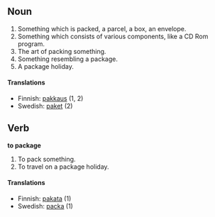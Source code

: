 ==Noun==

#Something which is packed, a parcel, a box, an envelope.
#Something which consists of various components, like a CD Rom program.
#The art of packing something.
#Something resembling a package.
#A package holiday.

====Translations====
*Finnish: [[pakkaus]] (1, 2)
*Swedish: [[paket]] (2)

==Verb==
'''to package'''
#To pack something.
#To travel on a package holiday.

====Translations====
*Finnish: [[pakata]] (1)
*Swedish: [[packa]] (1)